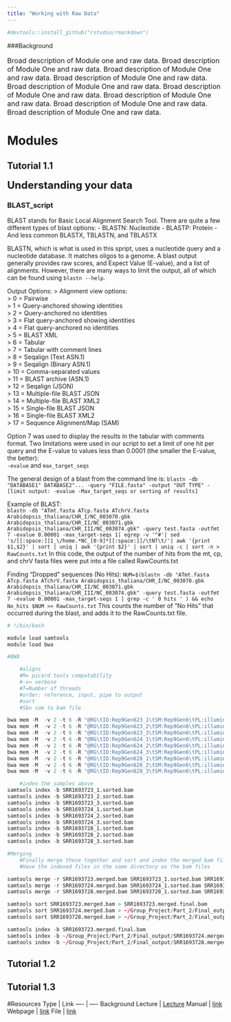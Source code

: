 ---
title: "Working with Raw Data"
---
```{r, echo=F}
#devtools::install_github("rstudio/rmarkdown")
```

###Background
<font size="3"> 

Broad description of Module one and raw data.
Broad description of Module One and raw data. 
Broad description of Module One and raw data. 
Broad description of Module One and raw data. 
Broad description of Module One and raw data. 
Broad description of Module One and raw data. 
Broad description of Module One and raw data. 
Broad description of Module One and raw data. 
Broad description of Module One and raw data. 

</font>



# Modules {.tabset .tabset-dropdown}

## Tutorial 1.1
<font size="5">
**Understanding your data**
</font>

### BLAST_script
BLAST stands for Basic Local Alignment Search Tool. There are quite a few different types of blast options: 
- BLASTN: Nucleotide
- BLASTP: Protein 
- And less common BLASTX, TBLASTN, and TBLASTX

BLASTN, which is what is used in this spript, uses a nucleotide query and a nucleotide database. It matches oligos to a genome.
A blast output generally provides raw scores, and Expect Value (E-value), and a list of alignments. However, there are many ways to limit the output, all of which can be found using `blastn --help`. 

Output Options: 
> Alignment view options:  
> 0 = Pairwise  
> 1 = Query-anchored showing identities  
> 2 = Query-anchored no identities  
> 3 = Flat query-anchored showing identities  
> 4 = Flat query-anchored no identities  
> 5 = BLAST XML  
> 6 = Tabular  
> 7 = Tabular with comment lines  
> 8 = Seqalign (Text ASN.1)  
> 9 = Seqalign (Binary ASN.1)    
> 10 = Comma-separated values  
> 11 = BLAST archive (ASN.1)  
> 12 = Seqalign (JSON)  
> 13 = Multiple-file BLAST JSON  
> 14 = Multiple-file BLAST XML2  
> 15 = Single-file BLAST JSON  
> 16 = Single-file BLAST XML2  
> 17 = Sequence Alignment/Map (SAM) 


Option 7 was used to display the results in the tabular with comments format. Two limitations were used in our script to set a  limit of one hit per query and the E-value to values less than 0.0001 (the smaller the E-value, the better):   
`-evalue` and `max_target_seqs` 

The general design of a blast from the command line is: 
`blastn -db "DATABASE1" DATABASE2"... -query "FILE.fasta" -output "OUT TYPE" -[limit output: -evalue -Max_target_seqs or sorting of results]`

Example of BLAST:   
`blastn -db "ATmt.fasta ATcp.fasta ATchrV.fasta Arabidopsis_thaliana/CHR_I/NC_003070.gbk Arabidopsis_thaliana/CHR_II/NC_003071.gbk Arabidopsis_thaliana/CHR_III/NC_003074.gbk" -query test.fasta -outfmt 7 -evalue 0.00001 -max_target-seqs 1| egrep -v '^#'| sed 's/[[:space:]]1_\/home.*NC_[0-9]*[[:space:]]/\tNT\t/'| awk '{print $1,$2}' | sort | uniq | awk '{print $2}' | sort | uniq -c | sort -n > RawCounts.txt`
In this code, the output of the number of hits from the mt, cp, and chrV fasta files were put into a file called RawCounts.txt

Finding "Dropped" sequences (No Hits):
`NUM=$(blastn -db "ATmt.fasta ATcp.fasta ATchrV.fasta Arabidopsis_thaliana/CHR_I/NC_003070.gbk Arabidopsis_thaliana/CHR_II/NC_003071.gbk Arabidopsis_thaliana/CHR_III/NC_003074.gbk" -query test.fasta -outfmt 7 -evalue 0.00001 -max_target-seqs 1 | grep -c ' 0 hits ' ) && echo No_hits $NUM >> RawCounts.txt`
This counts the number of "No Hits" that occurred during the blast, and adds it to the RawCounts.txt file.

```{r, eval=F}
# !/bin/bash

module load samtools
module load bwa

#BWA

	#aligns
	#M= picard tools compatability
	#-v= verbose
	#T=Number of threads
	#order: reference, input, pipe to output
	#sort
	#Sbu sam to bam file

bwa mem -M  -v 2 -t 6 -R "@RG\tID:Rep9Gen623_1\tSM:Rep9Gen6\tPL:illumina\tPU:_1\tLB:SRR1693723_1" sacCer3 /home/aubcls35/Group_Project/Part_1/SRR1693723.C1630ACXX6.fastq.gz | samtools view -Sb | samtools sort > SRR1693723_1.sorted.bam
bwa mem -M  -v 2 -t 6 -R "@RG\tID:Rep9Gen623_2\tSM:Rep9Gen6\tPL:illumina\tPU:_2\tLB:SRR1693723_2" sacCer3 /home/aubcls35/Group_Project/Part_1/SRR1693723.C1AC9ACXX5.fastq.gz | samtools view -Sb | samtools sort > SRR1693723_2.sorted.bam
bwa mem -M  -v 2 -t 6 -R "@RG\tID:Rep9Gen623_3\tSM:Rep9Gen6\tPL:illumina\tPU:_3\tLB:SRR1693723_3" sacCer3 /home/aubcls35/Group_Project/Part_1/SRR1693723.C1AC9ACXX6.fastq.gz | samtools view -Sb | samtools sort > SRR1693723_3.sorted.bam
bwa mem -M  -v 2 -t 6 -R "@RG\tID:Rep9Gen624_1\tSM:Rep9Gen6\tPL:illumina\tPU:_1\tLB:SRR1693724_1" sacCer3 /home/aubcls35/Group_Project/Part_1/SRR1693724.C1630ACXX6.fastq.gz | samtools view -Sb | samtools sort > SRR1693724_1.sorted.bam
bwa mem -M  -v 2 -t 6 -R "@RG\tID:Rep9Gen624_2\tSM:Rep9Gen6\tPL:illumina\tPU:_2\tLB:SRR1693724_2" sacCer3 /home/aubcls35/Group_Project/Part_1/SRR1693724.C1AC9ACXX5.fastq.gz | samtools view -Sb | samtools sort > SRR1693724_2.sorted.bam
bwa mem -M  -v 2 -t 6 -R "@RG\tID:Rep9Gen624_3\tSM:Rep9Gen6\tPL:illumina\tPU:_3\tLB:SRR1693724_3" sacCer3 /home/aubcls35/Group_Project/Part_1/SRR1693724.C1AC9ACXX6.fastq.gz | samtools view -Sb | samtools sort > SRR1693724_3.sorted.bam
bwa mem -M  -v 2 -t 6 -R "@RG\tID:Rep9Gen628_1\tSM:Rep9Gen6\tPL:illumina\tPU:_1\tLB:SRR1693728_1" sacCer3 /home/aubcls35/Group_Project/Part_1/SRR1693728.C1AC9ACXX2.fastq.gz | samtools view -Sb | samtools sort > SRR1693728_1.sorted.bam
bwa mem -M  -v 2 -t 6 -R "@RG\tID:Rep9Gen628_2\tSM:Rep9Gen6\tPL:illumina\tPU:_2\tLB:SRR1693728_2" sacCer3 /home/aubcls35/Group_Project/Part_1/SRR1693728.C1AC9ACXX3.fastq.gz | samtools view -Sb | samtools sort > SRR1693728_2.sorted.bam
bwa mem -M  -v 2 -t 6 -R "@RG\tID:Rep9Gen628_3\tSM:Rep9Gen6\tPL:illumina\tPU:_3\tLB:SRR1693728_3" sacCer3 /home/aubcls35/Group_Project/Part_1/SRR1693728.D19EFACXX1.fastq.gz | samtools view -Sb | samtools sort > SRR1693728_3.sorted.bam

	#index the samples above
samtools index -b SRR1693723_1.sorted.bam
samtools index -b SRR1693723_2.sorted.bam
samtools index -b SRR1693723_3.sorted.bam
samtools index -b SRR1693724_1.sorted.bam
samtools index -b SRR1693724_2.sorted.bam
samtools index -b SRR1693724_3.sorted.bam
samtools index -b SRR1693728_1.sorted.bam
samtools index -b SRR1693728_2.sorted.bam
samtools index -b SRR1693728_3.sorted.bam

#Merging
	#Finally merge these together and sort and index the merged bam file to assess the quality using samtools
	#Have the indexed files in the same directory as the bam files

samtools merge -r SRR1693723.merged.bam SRR1693723_1.sorted.bam SRR1693723_2.sorted.bam SRR1693723_3.sorted.bam
samtools merge -r SRR1693724.merged.bam SRR1693724_1.sorted.bam SRR1693724_2.sorted.bam SRR1693724_3.sorted.bam
samtools merge -r SRR1693728.merged.bam SRR1693728_1.sorted.bam SRR1693728_2.sorted.bam SRR1693728_3.sorted.bam

samtools sort SRR1693723.merged.bam > SRR1693723.merged.final.bam
samtools sort SRR1693724.merged.bam > ~/Group_Project/Part_2/Final_output/SRR1693724.merged.final.bam
samtools sort SRR1693728.merged.bam > ~/Group_Project/Part_2/Final_output/SRR1693728.merged.final.bam

samtools index -b SRR1693723.merged.final.bam
samtools index -b ~/Group_Project/Part_2/Final_output/SRR1693724.merged.final.bam
samtools index -b ~/Group_Project/Part_2/Final_output/SRR1693728.merged.final.bam

```



## Tutorial 1.2


## Tutorial 1.3


#Resources 
Type | Link
---- | ----
Background Lecture | [Lecture]()
Manual | [link]()
Webpage | [link]()
File | [link]()
